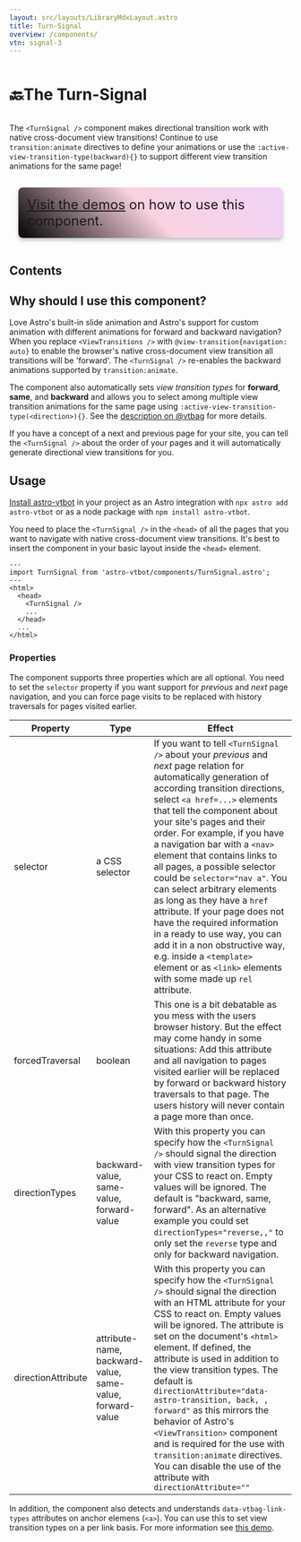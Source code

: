 ```yaml
---
layout: src/layouts/LibraryMdxLayout.astro
title: Turn-Signal
overview: /components/
vtn: signal-3
---
```





<h1 style="display: inline-block; view-transition-name: signal-1"><span style="display:inline-block; view-transition-name:signal-2;">🔙 </span>The Turn-Signal</h1>


The `<TurnSignal />` component makes directional transition work with native cross-document view transitions! Continue to use `transition:animate` directives to define your animations or use the `:active-view-transition-type(backward){}` to support different view transition animations for the same page!

<span style="display: inline-block; font-size: 1.5rem; border-radius: 8px; padding: 1rem; margin: 1rem; background: linear-gradient(45deg, #000, #f0659548, #cc5de844); box-shadow: 0 4px 6px #8888;">[Visit the demos](/signal-demo/) on how to use this component.</span>

## Contents

## Why should I use this component?

Love Astro's built-in slide animation and Astro's support for custom animation with different animations for forward and backward navigation? When you replace `<ViewTransitions />` with `@view-transition{navigation: auto}` to enable the browser's native cross-document view transition all transitions will be 'forward'. The `<TurnSignal />` re-enables the backward animations supported by `transition:animate`.

The component also automatically sets _view transition types_ for **forward**, **same**, and **backward** and allows you to select among multiple view transition animations for the same page using `:active-view-transition-type(<direction>){}`. See the [description on @vtbag](https://vtbag.pages.dev/tools/turn-signal/#css-for-reverse-animation) for more details.

If you have a concept of a next and previous page for your site, you can tell the `<TurnSignal />` about the order of your pages and it will automatically generate directional view transitions for you.



## Usage

[Install astro-vtbot](../Installation/) in your project as an Astro integration with `npx astro add astro-vtbot` or as a node package with `npm install astro-vtbot`.

You need to place the `<TurnSignal />` in the `<head>` of all the pages that you want to navigate with native cross-document view transitions. It's best to insert the component in your basic layout inside the `<head>` element.

```astro title="MyLayout.astro" ins={2,6}
---
import TurnSignal from 'astro-vtbot/components/TurnSignal.astro';
---
<html>
  <head>
    <TurnSignal />
    ...
  </head>
  ...
</html>
```

### Properties

The component supports three properties which are all optional. You need to set the `selector` property if you want support for _previous_ and _next_ page navigation, and you can force page visits to be replaced with history traversals for pages visited earlier.

|   Property | Type | Effect |
|------------|------|--------|
| selector | a CSS selector | If you want to tell `<TurnSignal />` about your _previous_ and _next_ page relation for automatically generation of according transition directions, select `<a href=...>` elements that tell the component about your site's pages  and their order. For example, if you have a navigation bar with a `<nav>` element that contains links to all pages, a possible selector could be `selector="nav a"`. You can select arbitrary elements as long as they have a `href` attribute. If your page does not have the required information in a ready to use way, you can add it in a non obstructive way, e.g. inside a `<template>` element or as `<link>` elements with some made up `rel` attribute.|
| forcedTraversal | boolean | This one is a bit debatable as you mess with the users browser history. But the effect may come handy in some situations: Add this attribute and all navigation to pages visited earlier will be replaced by forward or backward history traversals to that page. The users history will never contain a page more than once.|
|directionTypes|backward-value, same-value, forward-value| With this property you can specify how the `<TurnSignal />` should signal the direction with view transition types for your CSS to react on. Empty values will be ignored. The default is "backward, same, forward". As an alternative example you could set `directionTypes="reverse,,"` to only set the `reverse` type and only for backward navigation.
|directionAttribute|attribute-name, backward-value, same-value, forward-value| With this property you can specify how the `<TurnSignal />` should signal the direction with an HTML attribute for your CSS to react on. Empty values will be ignored. The attribute is set on the document's `<html>` element. If defined, the attribute is used in addition to the view transition types. The default is `directionAttribute="data-astro-transition, back, , forward"` as this mirrors the behavior of Astro's `<ViewTransition>` component and is required for the use with `transition:animate` directives. You can disable the use of the attribute with `directionAttribute=""`

In addition, the  component also detects and understands `data-vtbag-link-types` attributes on anchor elemens (`<a>`). You can use this to set view transition types on a per link basis. For more information see [this demo](/signal-demo/link-types/blog/).


